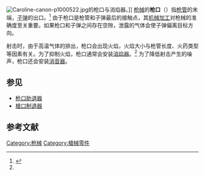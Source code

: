 {{noteTA
|G1=軍事
|G2=長度單位
|G3=Firearms
}}
[[Image:Caroline-canon-p1000522.jpg|thumb]]的枪口与消焰器。]]
[[枪械|枪械]]的'''枪口'''（{{lang-en|Muzzle}}）指[[枪管|枪管]]的末端，[[子弹|子弹]]的出口。<ref name=q&q>{{cite book |last1=Quertermous |first1=Russell C. |last2=Quertermous |first2=Steven C. |authorlink = |title =Modern Guns |publisher =Collector Books |volume = |edition =Revised 3rd |date =1981 |location =Paducah, Kentucky |pages = |isbn =0-89145-146-3}}</ref>
由于枪口是枪管和子弹最后的接触点，其[[机械加工|机械加工]]对枪械的准确度至关重要。如果枪口和子弹之间存在空隙，泄露的气体会使子弹偏离目标方向。

射击时，由于高温气体的排出，枪口会出现火焰，火焰大小与枪管长度、火药类型等因素有关。为了抑制火焰，枪口通常会安装[[消焰器|消焰器]]。<ref name=q&q></ref>
为了降低射击产生的噪声，枪口还会安装[[抑制器|消音器]]。

==参见==
*[[枪口助退器|枪口助退器]]
*[[槍口制退器|槍口制退器]]
==参考文献==
{{reflist}}
{{槍械小作品}}
[[Category:枪械|Category:枪械]]
[[Category:槍械零件|Category:槍械零件]]